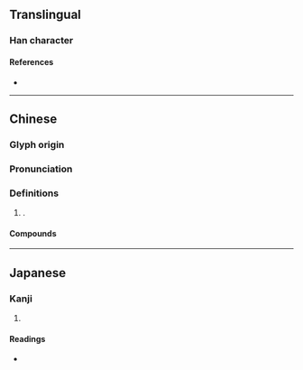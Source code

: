 {{character info}}
==Translingual==

===Han character===
{{Han char|rn=38|rad=女|as=11|sn=14|four=46493|canj=VWVF|ids=⿰女累}}

====References====
* {{Han ref|kx=0269.240|dkj=06641|dj=0537.140|hdz=21077.050|uh=5AD8|ud=23256|bh=B9E3|bd=47587}}

----

==Chinese==
{{zh-forms}}

===Glyph origin===
{{Han etym}}

===Pronunciation===
{{zh-pron
|m=léi
|c=leoi4
|mc=
|oc=y
|cat=
}}

===Definitions===
{{zh-hanzi}}

# {{surname|zh}}.

====Compounds====
{{zh-der|嫘縈|嫘祖|封嫘:a wife of Huangdi}}

----

==Japanese==

===Kanji===
{{ja-kanji|grade=|rs=女11}}

# {{rfdef|ja|sort=女11}}

====Readings====
* {{ja-readings|on=るい,らい,れ|kun=}}